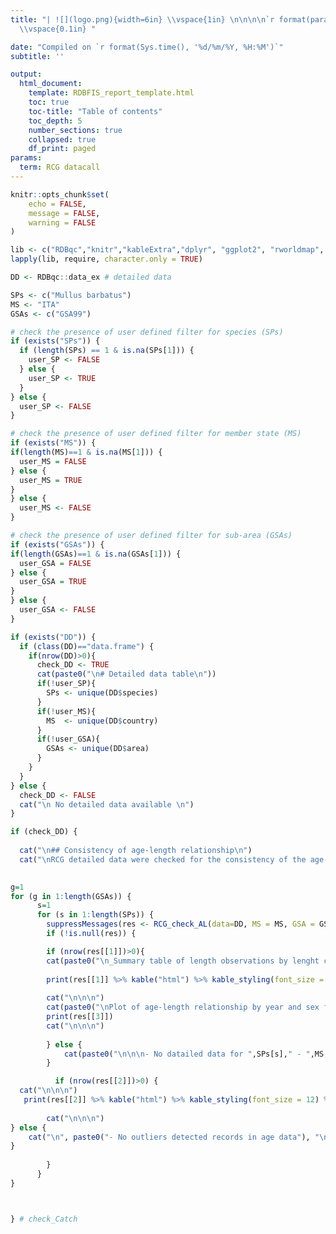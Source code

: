 ```yaml
---
title: "| ![](logo.png){width=6in} \\vspace{1in} \n\n\n\n`r format(params$term)` Report\n\n\n\n
  \\vspace{0.1in} "

date: "Compiled on `r format(Sys.time(), '%d/%m/%Y, %H:%M')`"
subtitle: ''

output:
  html_document:
    template: RDBFIS_report_template.html
    toc: true
    toc-title: "Table of contents"
    toc_depth: 5
    number_sections: true
    collapsed: true
    df_print: paged
params:
  term: RCG datacall
---
```

<!-- INITIALIZATION -->

```r
knitr::opts_chunk$set(
    echo = FALSE,
    message = FALSE,
    warning = FALSE
)

lib <- c("RDBqc","knitr","kableExtra","dplyr", "ggplot2", "rworldmap", "sp", "rworldxtra", "pander", "data.table", "grDevices", "magrittr", "tictoc","tidyverse", "fishmethods","tidyr","gridExtra")
lapply(lib, require, character.only = TRUE)

DD <- RDBqc::data_ex # detailed data

SPs <- c("Mullus barbatus")
MS <- "ITA"
GSAs <- c("GSA99")

# check the presence of user defined filter for species (SPs)
if (exists("SPs")) {
  if (length(SPs) == 1 & is.na(SPs[1])) {
    user_SP <- FALSE
  } else {
    user_SP <- TRUE
  }
} else {
  user_SP <- FALSE
}

# check the presence of user defined filter for member state (MS)
if (exists("MS")) {
if(length(MS)==1 & is.na(MS[1])) {
  user_MS = FALSE
} else {
  user_MS = TRUE
}
} else {
  user_MS <- FALSE
}

# check the presence of user defined filter for sub-area (GSAs)
if (exists("GSAs")) {
if(length(GSAs)==1 & is.na(GSAs[1])) {
  user_GSA = FALSE
} else {
  user_GSA = TRUE
} 
} else {
  user_GSA <- FALSE
}

```

\newpage
<!-- AL -->

```r

if (exists("DD")) {
  if (class(DD)=="data.frame") {
    if(nrow(DD)>0){
      check_DD <- TRUE
      cat(paste0("\n# Detailed data table\n"))
      if(!user_SP){
        SPs <- unique(DD$species)
      }
      if(!user_MS){
        MS  <- unique(DD$country)
      }
      if(!user_GSA){
        GSAs <- unique(DD$area)
      }
    }
  }
} else {
  check_DD <- FALSE
  cat("\n No detailed data available \n")
}


```

```r
if (check_DD) {
  
  cat("\n## Consistency of age-length relationship\n")
  cat("\nRCG detailed data were checked for the consistency of the age-length data. The lowest and the higher values of age distribution were checked as outliers by mean of the Grubbs' test'\n")
  

g=1
for (g in 1:length(GSAs)) {
      s=1
      for (s in 1:length(SPs)) {
        suppressMessages(res <- RCG_check_AL(data=DD, MS = MS, GSA = GSAs[g],SP = SPs[s], min_age = NA, max_age = NA))
        if (!is.null(res)) {

        if (nrow(res[[1]])>0){
        cat(paste0("\n_Summary table of length observations by lenght class for ",SPs[s]," in ",GSAs[g],"_\n"))
          
        print(res[[1]] %>% kable("html") %>% kable_styling(font_size = 12) %>% kable_classic(full_width=TRUE) )
        
        cat("\n\n\n")
        cat(paste0("\nPlot of age-length relationship by year and sex for ",SPs[s]," - ",MS," - ",GSAs[g],"\n"))
        print(res[[3]])
        cat("\n\n\n")
        
        } else {
            cat(paste0("\n\n\n- No datailed data for ",SPs[s]," - ",MS," - ",GSAs[g],"\n"))
        }

          if (nrow(res[[2]])>0) {
  cat("\n\n\n")
   print(res[[2]] %>% kable("html") %>% kable_styling(font_size = 12) %>% kable_classic(full_width=TRUE) )
        
        cat("\n\n\n")
} else {
    cat("\n", paste0("- No outliers detected records in age data"), "\n")
}
          
        }
      }
}



} # check_Catch
```

